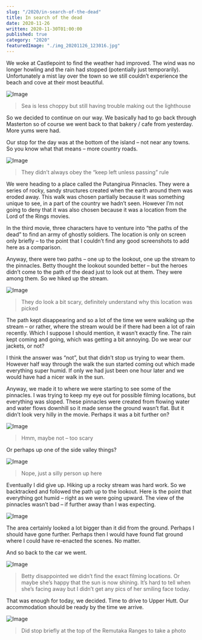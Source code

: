 ```yaml
---
slug: "/2020/in-search-of-the-dead"
title: In search of the dead
date: 2020-11-26
written: 2020-11-30T01:00:00
published: true
category: "2020"
featuredImage: "./img_20201126_123016.jpg"
---
```


We woke at Castlepoint to find the weather had improved. The wind was no longer howling and the rain had stopped (potentially just temporarily). Unfortunately a mist lay over the town so we still couldn’t experience the beach and cove at their most beautiful.

![Image](img_20201126_083704-1.jpg)

> Sea is less choppy but still having trouble making out the lighthouse

So we decided to continue on our way. We basically had to go back through Masterton so of course we went back to that bakery / cafe from yesterday. More yums were had.

Our stop for the day was at the bottom of the island – not near any towns. So you know what that means – more country roads.

![Image](img_20201126_111217.jpg)

> They didn’t always obey the “keep left unless passing” rule

We were heading to a place called the Putangirua Pinnacles. They were a series of rocky, sandy structures created when the earth around them was eroded away. This walk was chosen partially because it was something unique to see, in a part of the country we hadn’t seen. However I’m not going to deny that it was also chosen because it was a location from the Lord of the Rings movies.

In the third movie, three characters have to venture into “the paths of the dead” to find an army of ghostly soldiers. The location is only on screen only briefly – to the point that I couldn’t find any good screenshots to add here as a comparison.

Anyway, there were two paths – one up to the lookout, one up the stream to the pinnacles. Betty thought the lookout sounded better – but the heroes didn’t come to the path of the dead just to look out at them. They were among them. So we hiked up the stream.

![Image](img_20201126_123016.jpg)

> They do look a bit scary, definitely understand why this location was picked

The path kept disappearing and so a lot of the time we were walking up the stream – or rather, where the stream would be if there had been a lot of rain recently. Which I suppose I should mention, it wasn’t exactly fine. The rain kept coming and going, which was getting a bit annoying. Do we wear our jackets, or not?

I think the answer was “not”, but that didn’t stop us trying to wear them. However half way through the walk the sun started coming out which made everything super humid. If only we had just been one hour later and we would have had a nicer walk in the sun.

Anyway, we made it to where we were starting to see some of the pinnacles. I was trying to keep my eye out for possible filming locations, but everything was sloped. These pinnacles were created from flowing water and water flows downhill so it made sense the ground wasn’t flat. But it didn’t look very hilly in the movie. Perhaps it was a bit further on?

![Image](img_20201126_124116.jpg)

> Hmm, maybe not – too scary

Or perhaps up one of the side valley things?

![Image](img_20201126_124227.jpg)

> Nope, just a silly person up here

Eventually I did give up. Hiking up a rocky stream was hard work. So we backtracked and followed the path up to the lookout. Here is the point that everything got humid – right as we were going upward. The view of the pinnacles wasn’t bad – if further away than I was expecting.

![Image](img_20201126_130823.jpg)

The area certainly looked a lot bigger than it did from the ground. Perhaps I should have gone further. Perhaps then I would have found flat ground where I could have re-enacted the scenes. No matter.

And so back to the car we went.

![Image](img_20201126_131129.jpg)

> Betty disappointed we didn’t find the exact filming locations. Or maybe she’s happy that the sun is now shining. It’s hard to tell when she’s facing away but I didn’t get any pics of her smiling face today.

That was enough for today, we decided. Time to drive to Upper Hutt. Our accommodation should be ready by the time we arrive.

![Image](img_20201126_144535.jpg)

> Did stop briefly at the top of the Remutaka Ranges to take a photo